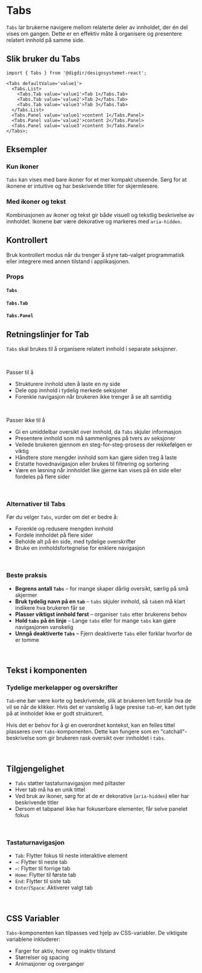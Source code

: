 
<Meta of={TabsStories} />

# Tabs

`Tabs` lar brukerne navigere mellom relaterte deler av innholdet, der én del vises om gangen. Dette er en effektiv måte å organisere og presentere relatert innhold på samme side.

<Primary />
<Controls />

## Slik bruker du Tabs

```tsx
import { Tabs } from '@digdir/designsystemet-react';

<Tabs defaultValue='value1'>
  <Tabs.List>
    <Tabs.Tab value='value1'>Tab 1</Tabs.Tab>
    <Tabs.Tab value='value2'>Tab 2</Tabs.Tab>
    <Tabs.Tab value='value3'>Tab 3</Tabs.Tab>
  </Tabs.List>
  <Tabs.Panel value='value1'>content 1</Tabs.Panel>
  <Tabs.Panel value='value2'>content 2</Tabs.Panel>
  <Tabs.Panel value='value3'>content 3</Tabs.Panel>
</Tabs>;
```

## Eksempler

### Kun ikoner
`Tabs` kan vises med bare ikoner for et mer kompakt utseende. Sørg for at ikonene er intuitive og har beskrivende titler for skjermlesere.

<Canvas of={TabsStories.IconsOnly} />

### Med ikoner og tekst
Kombinasjonen av ikoner og tekst gir både visuell og tekstlig beskrivelse av innholdet. Ikonene bør være dekorative og markeres med `aria-hidden`.

<Canvas of={TabsStories.IconsWithText} />

## Kontrollert
Bruk kontrollert modus når du trenger å styre tab-valget programmatisk eller integrere med annen tilstand i applikasjonen.

<Canvas of={TabsStories.Controlled} />

### Props

#### `Tabs`

<ArgTypes of={Tabs} />

#### `Tabs.Tab`

<ArgTypes of={TabsTab} />

#### `Tabs.Panel`

<ArgTypes of={TabsPanel} />

## Retningslinjer for Tab

`Tabs` skal brukes til å organisere relatert innhold i separate seksjoner.

<br/>

Passer til å
* Strukturere innhold uten å laste en ny side
* Dele opp innhold i tydelig merkede seksjoner
* Forenkle navigasjon når brukeren ikke trenger å se alt samtidig

<br/>

Passer ikke til å 
* Gi en umiddelbar oversikt over innhold, da `Tabs` skjuler informasjon
* Presentere innhold som må sammenlignes på tvers av seksjoner
* Veilede brukeren gjennom en steg-for-steg-prosess der rekkefølgen er viktig
* Håndtere store mengder innhold som kan gjøre siden treg å laste
* Erstatte hovednavigasjon eller brukes til filtrering og sortering
* Være en løsning når innholdet like gjerne kan vises på én side eller fordeles på flere sider

<br/>

### Alternativer til Tabs
Før du velger `Tabs`, vurder om det er bedre å:
* Forenkle og redusere mengden innhold
* Fordele innholdet på flere sider
* Beholde alt på én side, med tydelige overskrifter
* Bruke en innholdsfortegnelse for enklere navigasjon

<br/>

### Beste praksis
* **Begrens antall `Tabs`** – for mange skaper dårlig oversikt, særlig på små skjermer
* **Bruk tydelig navn på en `tab`** – `tabs` skjuler innhold, så `tab`en må klart indikere hva brukeren får se
* **Plasser viktigst innhold først** – organiser `tabs` etter brukerens behov
* **Hold `tabs` på én linje** – Lange `tabs` eller for mange `tabs` kan gjøre navigasjonen vanskelig
* **Unngå deaktiverte `Tabs`** – Fjern deaktiverte `Tabs` eller forklar hvorfor de er tomme

<br/>

## Tekst i komponenten 
### Tydelige merkelapper og overskrifter
`Tab`-ene bør være korte og beskrivende, slik at brukeren lett forstår hva de vil se når de klikker. Hvis det er vanskelig å lage presise `tab`-er, kan det tyde på at innholdet ikke er godt strukturert.

Hvis det er behov for å gi en overordnet kontekst, kan en felles tittel plasseres over `tabs`-komponenten. Dette kan fungere som en "catchall"-beskrivelse som gir brukeren rask oversikt over innholdet i `tabs`.

<br/>


## Tilgjengelighet
* `Tabs` støtter tastaturnavigasjon med piltaster
* Hver tab må ha en unik tittel
* Ved bruk av ikoner, sørg for at de er dekorative (`aria-hidden`) eller har beskrivende titler
* Dersom et tabpanel ikke har fokuserbare elementer, får selve panelet fokus


<br/>

### Tastaturnavigasjon
* `Tab`: Flytter fokus til neste interaktive element
* `→`: Flytter til neste tab
* `←`: Flytter til forrige tab
* `Home`: Flytter til første tab
* `End`: Flytter til siste tab
* `Enter`/`Space`: Aktiverer valgt tab

<br/>

## CSS Variabler
`Tabs`-komponenten kan tilpasses ved hjelp av CSS-variabler. De viktigste variablene inkluderer:
* Farger for aktiv, hover og inaktiv tilstand
* Størrelser og spacing
* Animasjoner og overganger

<br/>

<CssVariables css={css} />
